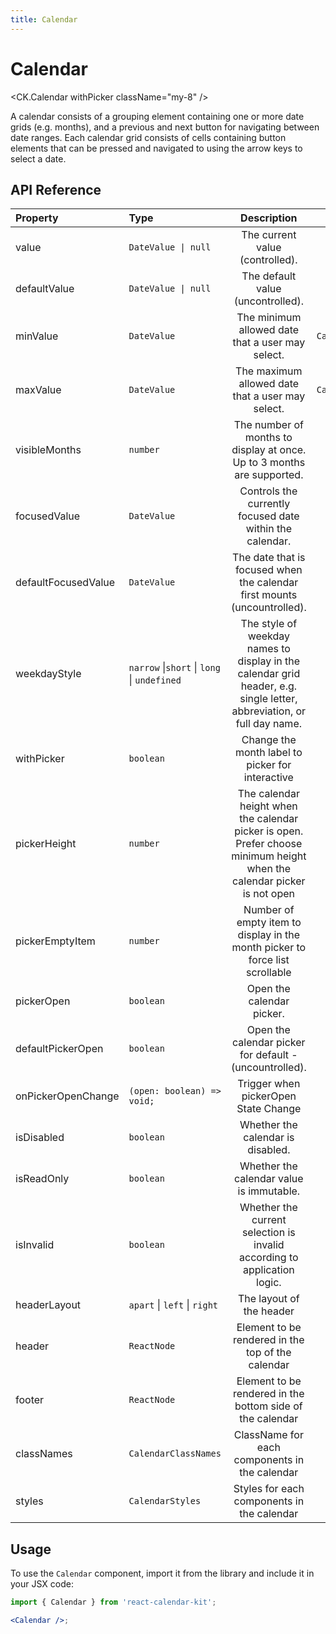 ```yaml
---
title: Calendar
---
```



# Calendar

<CK.Calendar withPicker className="my-8" />

A calendar consists of a grouping element containing one or more date grids (e.g. months), and a previous and next button for navigating between date ranges. Each calendar grid consists of cells containing button elements that can be pressed and navigated to using the arrow keys to select a date.

## API Reference

| Property            | Type                                        |                                                       Description                                                       |                          Default |
| :------------------ | :------------------------------------------ | :---------------------------------------------------------------------------------------------------------------------: | -------------------------------: |
| value               | `DateValue \| null`                         |                                             The current value (controlled).                                             |                              `-` |
| defaultValue        | `DateValue \| null`                         |                                            The default value (uncontrolled).                                            |                              `-` |
| minValue            | `DateValue`                                 |                                    The minimum allowed date that a user may select.                                     |   `new CalendarDate(1900, 1, 1)` |
| maxValue            | `DateValue`                                 |                                    The maximum allowed date that a user may select.                                     | `new CalendarDate(2099, 12, 31)` |
| visibleMonths       | `number`                                    |                         The number of months to display at once. Up to 3 months are supported.                          |                              `1` |
| focusedValue        | `DateValue`                                 |                                Controls the currently focused date within the calendar.                                 |                              `-` |
| defaultFocusedValue | `DateValue`                                 |                        The date that is focused when the calendar first mounts (uncountrolled).                         |                              `-` |
| weekdayStyle        | `narrow` \|`short` \| `long` \| `undefined` | The style of weekday names to display in the calendar grid header, e.g. single letter, abbreviation, or full day name.  |                          `short` |
| withPicker          | `boolean`                                   |                                    Change the month label to picker for interactive                                     |                          `false` |
| pickerHeight        | `number`                                    | The calendar height when the calendar picker is open. Prefer choose minimum height when the calendar picker is not open |                            `278` |
| pickerEmptyItem     | `number`                                    |                      Number of empty item to display in the month picker to force list scrollable                       |                              `3` |
| pickerOpen          | `boolean`                                   |                                                Open the calendar picker.                                                |                              `-` |
| defaultPickerOpen   | `boolean`                                   |                                 Open the calendar picker for default - (uncountrolled).                                 |                              `-` |
| onPickerOpenChange  | `(open: boolean) => void;`                  |                                          Trigger when pickerOpen State Change                                           |                              `-` |
| isDisabled          | `boolean`                                   |                                            Whether the calendar is disabled.                                            |                          `false` |
| isReadOnly          | `boolean`                                   |                                        Whether the calendar value is immutable.                                         |                          `false` |
| isInvalid           | `boolean`                                   |                        Whether the current selection is invalid according to application logic.                         |                          `false` |
| headerLayout        | `apart` \| `left` \| `right`                |                                                The layout of the header                                                 |                          `apart` |
| header              | `ReactNode`                                 |                                    Element to be rendered in the top of the calendar                                    |                              `-` |
| footer              | `ReactNode`                                 |                                Element to be rendered in the bottom side of the calendar                                |                              `-` |
| classNames          | `CalendarClassNames`                        |                                      ClassName for each components in the calendar                                      |                              `-` |
| styles              | `CalendarStyles`                            |                                       Styles for each components in the calendar                                        |                              `-` |

## Usage

To use the `Calendar` component, import it from the library and include it in your JSX code:

```jsx
import { Calendar } from 'react-calendar-kit';

<Calendar />;
```
